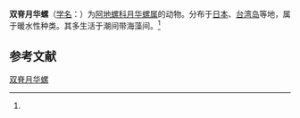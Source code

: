 {{Speciesbox
| name = 双脊月华螺
| status = 
| status_system = 
| image = 
| genus = Haloa
| species = binotata
| authority = (Pilsbry, 1895)<ref name='id10556'>{{cite web| url =http://www.bioinfo.cn/db05/BjdwSpecies.php?action=view&id=10556| title =双脊月华螺| work =《中国动物物种编目数据库》| publisher =中国科学院微生物研究所| author =中国科学院动物研究所| accessdate =2009-04-28| deadurl =yes| archiveurl =https://web.archive.org/web/20160305072938/http://www.bioinfo.cn/db05/BjdwSpecies.php?action=view&id=10556| archivedate =2016-03-05}}</ref>
}}

'''双脊月华螺'''（[[学名|学名]]：{{lang|la|''Haloa binotata''}}）为[[阿地螺科|阿地螺科]][[月华螺属|月华螺属]]的动物。分布于[[日本|日本]]、[[台湾岛|台湾岛]]等地，属于暖水性种类。其多生活于潮间带海藻间。<ref name='id10556'/>

== 参考文献 ==
{{reflist}}

{{Wikispecies|Haloa binotata}}

[[Category:月华螺属|双脊月华螺]]


{{软体动物小作品}}